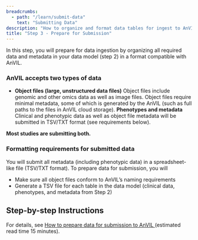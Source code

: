 ```yaml
---
breadcrumbs:
  - path: "/learn/submit-data"
    text: "Submitting Data"
description: "How to organize and format data tables for ingest to AnVIL"
title: "Step 3 - Prepare for Submission"
---
```


<Alert icon={false} severity="info">
  <div>
In this step, you will prepare for data ingestion by organizing all required data and metadata in your data model (step 2) in a format compatible with AnVIL.
</div>
</Alert>

### AnVIL accepts two types of data
- **Object files (large, unstructured data files)**
Object files include genomic and other omics data as well as image files. Object files require minimal metadata, some of which is generated by the AnVIL (such as full paths to the files in AnVIL cloud storage).
**Phenotypes and metadata**
Clinical and phenotypic data as well as object file metadata will be submitted in TSV/TXT format (see requirements below).

**Most studies are submitting both.**

### Formatting requirements for submitted data
You will submit all metadata (including phenotypic data) in a spreadsheet-like file (TSV/TXT format). To prepare data for submission, you will
- Make sure all object files conform to AnVIL’s naming requirements
- Generate a TSV file for each table in the data model (clinical data, phenotypes, and metadata from Step 2)

## Step-by-step Instructions
For details, see [How to prepare data for submission to AnVIL ](https://support.terra.bio/hc/en-us/articles/28500021527451-Prepare-data-for-submission-to-AnVIL) (estimated read time 15 minutes).
